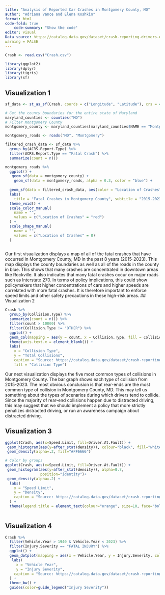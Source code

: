 ```yaml
---
title: "Analysis of Reported Car Crashes in Montgomery County, MD"
author: "Adriana Vance and Elena Koshkin"
format: html
code-fold: true
    code-summary: "Show the code"
editor: visual
Data source: https://catalog.data.gov/dataset/crash-reporting-drivers-data 
warning = FALSE
---
```


```r
Crash <- read.csv("Crash.csv")

library(ggplot2)
library(dplyr)
library(tigris)
library(sf)

```


## Visualization 1

```r
sf_data <- st_as_sf(Crash, coords = c("Longitude", "Latitude"), crs = 4326)

# Get the county boundaries for the entire state of Maryland
maryland_counties <- counties("MD")
# Filter Montgomery County
montgomery_county <- maryland_counties[maryland_counties$NAME == "Montgomery", ]

montgomery_roads <- roads("MD", "Montgomery")

filtered_crash_data <- sf_data %>%
  group_by(ACRS.Report.Type) %>%
  filter(ACRS.Report.Type == "Fatal Crash") %>%
  summarize(count = n())

montgomery_roads %>%
  ggplot() + 
   geom_sf(data = montgomery_county) +
    geom_sf(data = montgomery_roads, alpha = 0.3, color = "blue") +
  
  geom_sf(data = filtered_crash_data, aes(color = "Location of Crashes", shape = "Location of Crashes")) + 
  labs(
    title = "Fatal Crashes in Montgomery County", subtitle = "2015-2023", caption = "Source: https://catalog.data.gov/dataset/crash-reporting-drivers-data") + 
  theme_void() + 
  scale_color_manual(
    name = "",
    values = c("Location of Crashes" = "red")
  ) + 
  scale_shape_manual(
    name = "",
    values = c("Location of Crashes" = 8) 
  )
  
```
Our first visualization displays a map of all of the fatal crashes that have occurred in Montgomery County, MD in the past 8 years (2015-2023). This map displays the county boundaries as well as all of the roads in the county in blue. This shows that many crashes are concentrated in downtown areas like Rockville. It also indicates that many fatal crashes occur on major roads such as Interstate 270. In terms of policy implications, this could show policymakers that higher concentrations of cars and higher speeds are correlated with more fatal crashes. It is therefore important to enforce speed limits and other safety precautions in these high-risk areas. 
## Visualization 2

```r

Crash %>%
  group_by(Collision.Type) %>%
  summarize(count = n()) %>%
  filter(count > 10000) %>%
  filter(Collision.Type != "OTHER") %>%
  ggplot() + 
  geom_col(mapping = aes(y = count, x = Collision.Type, fill = Collision.Type), alpha = 0.5) + 
  theme(axis.text.x = element_blank()) + 
  labs(
    x = "Collision Type",
    y = "Total Collisions",
    caption = "Source: https://catalog.data.gov/dataset/crash-reporting-drivers-data ", 
    fill = "Collision Type")

```

Our next visualization displays the five most common types of collisions in Montgomery County. The bar graph shows each type of collision from 2015-2023. The most obvious conclusion is that rear-ends are the most common type of collision in Montgomery County, MD. This may tell us something about the types of scenarios during which drivers tend to collide. Since the majority of rear-end collisions happen due to distracted driving, this may suggest that we should implement a policy that more strictly penalizes distracted driving, or run an awareness campaign about distracted driving. 

## Visualization 3

```r
ggplot(Crash, aes(x=Speed.Limit, fill=Driver.At.Fault)) + 
 geom_histogram(aes(y=after_stat(density)), colour="black", fill="white")+
 geom_density(alpha=.2, fill="#FF6666") 

# Color by groups
ggplot(Crash, aes(x=Speed.Limit, fill=Driver.At.Fault)) + 
 geom_histogram(aes(y=after_stat(density)), alpha=0.7, 
                position="identity")+
 geom_density(alpha=.2) +
  labs(
    x = "Speed Limit",
    y = "Density",
    caption = "Source: https://catalog.data.gov/dataset/crash-reporting-drivers-data", fill = "Driver at Fault"
  ) + 
  theme(legend.title = element_text(colour="orange", size=10, face="bold"))
  

```

## Visualization 4

```r

Crash %>%
  filter(Vehicle.Year > 1940 & Vehicle.Year < 2023) %>%
  filter(Injury.Severity == "FATAL INJURY") %>% 
  ggplot() +
  geom_dotplot(mapping = aes(x = Vehicle.Year, y = Injury.Severity, color = Injury.Severity, size = 10), alpha = 0.7, fill = "purple") + 
   labs(
     x = "Vehicle Year", 
     y = "Injury Severity", 
    caption = "Source: https://catalog.data.gov/dataset/crash-reporting-drivers-data"
  ) +
  theme_bw() +
  guides(color=guide_legend("Injury Severity"))


```
